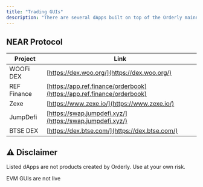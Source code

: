 ```yaml
---
title: "Trading GUIs"
description: "There are several dApps built on top of the Orderly mainnet with many more in development."
---
```


## NEAR Protocol

| Project     | Link                                                                     |
| ----------- | ------------------------------------------------------------------------ |
| WOOFi DEX   | [https://dex.woo.org/](https://dex.woo.org/)                           |
| REF Finance | [https://app.ref.finance/orderbook](https://app.ref.finance/orderbook) |
| Zexe        | [https://www.zexe.io/](https://www.zexe.io/)                           |
| JumpDefi    | [https://swap.jumpdefi.xyz/](https://swap.jumpdefi.xyz/)               |
| BTSE DEX    | [https://dex.btse.com/](https://dex.btse.com/)                         |

## ⚠️ Disclaimer

<Warning>
Listed dApps are not products created by Orderly. Use at your own risk.
</Warning>

<Note>EVM GUIs are not live</Note>